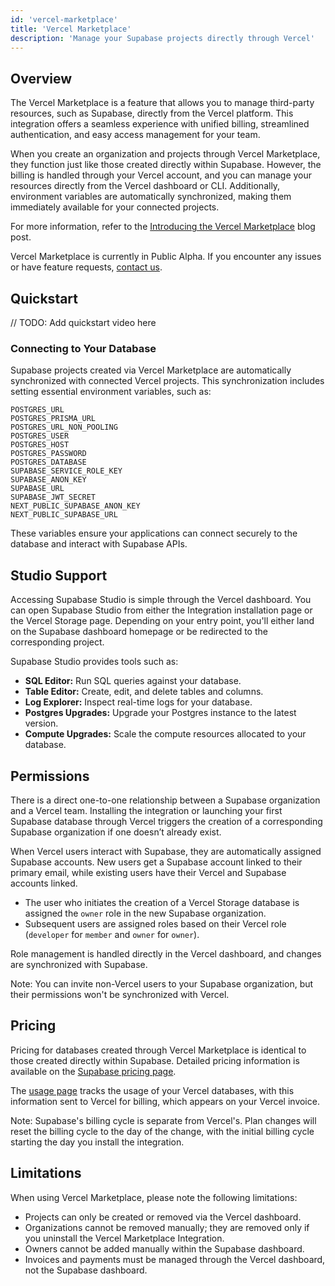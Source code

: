 ```yaml
---
id: 'vercel-marketplace'
title: 'Vercel Marketplace'
description: 'Manage your Supabase projects directly through Vercel'
---
```


## Overview

The Vercel Marketplace is a feature that allows you to manage third-party resources, such as Supabase, directly from the Vercel platform. This integration offers a seamless experience with unified billing, streamlined authentication, and easy access management for your team.

When you create an organization and projects through Vercel Marketplace, they function just like those created directly within Supabase. However, the billing is handled through your Vercel account, and you can manage your resources directly from the Vercel dashboard or CLI. Additionally, environment variables are automatically synchronized, making them immediately available for your connected projects.

For more information, refer to the [Introducing the Vercel Marketplace](https://vercel.com/blog/share/introducing-the-vercel-marketplace) blog post.

<Admonition type="note">

Vercel Marketplace is currently in Public Alpha. If you encounter any issues or have feature requests, [contact us](/dashboard/support/new).

</Admonition>

## Quickstart

// TODO: Add quickstart video here

### Connecting to Your Database

Supabase projects created via Vercel Marketplace are automatically synchronized with connected Vercel projects. This synchronization includes setting essential environment variables, such as:

```
POSTGRES_URL
POSTGRES_PRISMA_URL
POSTGRES_URL_NON_POOLING
POSTGRES_USER
POSTGRES_HOST
POSTGRES_PASSWORD
POSTGRES_DATABASE
SUPABASE_SERVICE_ROLE_KEY
SUPABASE_ANON_KEY
SUPABASE_URL
SUPABASE_JWT_SECRET
NEXT_PUBLIC_SUPABASE_ANON_KEY
NEXT_PUBLIC_SUPABASE_URL
```

These variables ensure your applications can connect securely to the database and interact with Supabase APIs.

## Studio Support

Accessing Supabase Studio is simple through the Vercel dashboard. You can open Supabase Studio from either the Integration installation page or the Vercel Storage page. Depending on your entry point, you'll either land on the Supabase dashboard homepage or be redirected to the corresponding project.

Supabase Studio provides tools such as:

- **SQL Editor:** Run SQL queries against your database.
- **Table Editor:** Create, edit, and delete tables and columns.
- **Log Explorer:** Inspect real-time logs for your database.
- **Postgres Upgrades:** Upgrade your Postgres instance to the latest version.
- **Compute Upgrades:** Scale the compute resources allocated to your database.

## Permissions

There is a direct one-to-one relationship between a Supabase organization and a Vercel team. Installing the integration or launching your first Supabase database through Vercel triggers the creation of a corresponding Supabase organization if one doesn’t already exist.

When Vercel users interact with Supabase, they are automatically assigned Supabase accounts. New users get a Supabase account linked to their primary email, while existing users have their Vercel and Supabase accounts linked.

- The user who initiates the creation of a Vercel Storage database is assigned the `owner` role in the new Supabase organization.
- Subsequent users are assigned roles based on their Vercel role (`developer` for `member` and `owner` for `owner`).

Role management is handled directly in the Vercel dashboard, and changes are synchronized with Supabase.

Note: You can invite non-Vercel users to your Supabase organization, but their permissions won't be synchronized with Vercel.

## Pricing

Pricing for databases created through Vercel Marketplace is identical to those created directly within Supabase. Detailed pricing information is available on the [Supabase pricing page](https://supabase.com/pricing).

The [usage page](https://supabase.com/dashboard/org/_/usage) tracks the usage of your Vercel databases, with this information sent to Vercel for billing, which appears on your Vercel invoice.

Note: Supabase's billing cycle is separate from Vercel's. Plan changes will reset the billing cycle to the day of the change, with the initial billing cycle starting the day you install the integration.

## Limitations

When using Vercel Marketplace, please note the following limitations:

- Projects can only be created or removed via the Vercel dashboard.
- Organizations cannot be removed manually; they are removed only if you uninstall the Vercel Marketplace Integration.
- Owners cannot be added manually within the Supabase dashboard.
- Invoices and payments must be managed through the Vercel dashboard, not the Supabase dashboard.